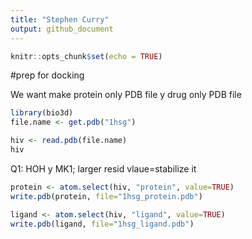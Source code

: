 ```yaml
---
title: "Stephen Curry"
output: github_document
---
```


```r
knitr::opts_chunk$set(echo = TRUE)
```

#prep for docking

We want make protein only PDB file y drug only PDB file

```r
library(bio3d)
file.name <- get.pdb("1hsg")
```

```r
hiv <- read.pdb(file.name)
hiv
```

Q1: HOH y MK1; larger resid vlaue=stabilize it 

```r
protein <- atom.select(hiv, "protein", value=TRUE)
write.pdb(protein, file="1hsg_protein.pdb")
```


```r
ligand <- atom.select(hiv, "ligand", value=TRUE)
write.pdb(ligand, file="1hsg_ligand.pdb")
```








